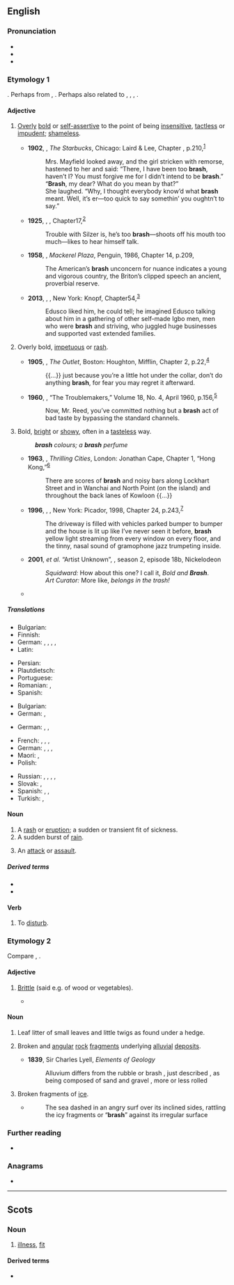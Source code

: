 {{also|Brash}}
==English==

===Pronunciation===
* {{IPA|en|/bɹæʃ/}}
* {{audio|en|LL-Q1860 (eng)-Vealhurl-brash.wav |Audio (UK)}}
* {{rhymes|en|æʃ|s=1}}

===Etymology 1===
{{unk|en|Uncertain}}. Perhaps from {{bor|en|sco|brash}}, {{m|sco|brasch|t=a violent onset; an attack or assault}}. Perhaps also related to {{cog|nl|bars|t=stern; strict}}, {{cog|de|barsch|t=harsh; unfriendly}}, {{cog|da|barsk|t=harsh; rough; tough}}, {{cog|sv|barsk|t=harsh; impetuous}}.

====Adjective====
{{en-adj|er|more}}

# {{lb|en|of people or behaviour}} [[overly|Overly]] [[bold]] or [[self-assertive]] to the point of being [[insensitive]], [[tactless]] or [[impudent]]; [[shameless]].
#: {{syn|en|audacious|brassy|brazen|cocky|undiplomatic}}
#: {{ux|en|a '''brash''' young businessman; a '''brash''' tabloid; a '''brash''' sense of humour}}
#* '''1902''', {{w|Opie Read}}, ''The Starbucks'', Chicago: Laird & Lee, Chapter , p.{{nbsp}}210,<sup>[http://www.gutenberg.org/files/18984/18984-h/18984-h.htm]</sup>
#*: Mrs. Mayfield looked away, and the girl stricken with remorse, hastened to her and said: “There, I have been too '''brash''', haven’t I? You must forgive me for I didn’t intend to be '''brash'''.”
#*: “'''Brash''', my dear? What do you mean by that?”
#*: She laughed. “Why, I thought everybody know’d what '''brash''' meant. Well, it’s er—too quick to say somethin’ you oughtn’t to say.”
#* '''1925''', {{w|Sinclair Lewis}}, ''{{w|Arrowsmith}}'', Chapter{{nbsp}}17,<sup>[http://gutenberg.net.au/ebooks02/0200131h.html]</sup>
#*: Trouble with Silzer is, he’s too '''brash'''—shoots off his mouth too much—likes to hear himself talk.
#* '''1958''', {{w|Peter De Vries}}, ''Mackerel Plaza'', Penguin, 1986, Chapter 14, p.{{nbsp}}209,
#*: The American’s '''brash''' unconcern for nuance indicates a young and vigorous country, the Briton’s clipped speech an ancient, proverbial reserve.
#* '''2013''', {{w|Chimamanda Ngozi Adichie}}, ''{{w|Americanah}}'', New York: Knopf, Chapter{{nbsp}}54,<sup>[https://books.google.ca/books?id=siSlP9JOj2YC&printsec=frontcover#v=onepage&q&f=false]</sup>
#*: Edusco liked him, he could tell; he imagined Edusco talking about him in a gathering of other self-made Igbo men, men who were '''brash''' and striving, who juggled huge businesses and supported vast extended families.
# {{lb|en|of actions}} Overly bold, [[impetuous]] or [[rash]].
#: {{syn|en|foolhardy|reckless}}
#* '''1905''', {{w|Andy Adams (writer)|Andy Adams}}, ''The Outlet'', Boston: Houghton, Mifflin, Chapter 2, p.{{nbsp}}22,<sup>[https://archive.org/details/theoutlet00adamrich]</sup>
#*: {{...}} just because you’re a little hot under the collar, don’t do anything '''brash''', for fear you may regret it afterward.
#* '''1960''', {{w|George O. Smith}}, “The Troublemakers,” ''{{w|Galaxy Science Fiction}}'' Volume 18, No. 4, April 1960, p.{{nbsp}}156,<sup>[https://archive.org/details/Galaxy_v18n04_1960-04]</sup>
#*: Now, Mr. Reed, you’ve committed nothing but a '''brash''' act of bad taste by bypassing the standard channels.
# {{lb|en|of things}} Bold, [[bright]] or [[showy]], often in a [[tasteless]] way.
#: {{syn|en|flashy|garish|loud|splashy|Thesaurus:gaudy}}
#: '''''brash''' colours; a '''brash''' perfume''
#* '''1963''', {{w|Ian Fleming}}, ''Thrilling Cities'', London: Jonathan Cape, Chapter 1, “Hong Kong,”<sup>[https://www.fadedpage.com/books/20160517/html.php]</sup>
#*: There are scores of '''brash''' and noisy bars along Lockhart Street and in Wanchai and North Point (on the island) and throughout the back lanes of Kowloon {{...}}
#* '''1996''', {{w|Guy Vanderhaeghe}}, ''{{w|The Englishman's Boy|The Englishman’s Boy}}'', New York: Picador, 1998, Chapter 24, p.{{nbsp}}243,<sup>[https://openlibrary.org/ia/englishmansboy00vand]</sup>
#*: The driveway is filled with vehicles parked bumper to bumper and the house is lit up like I’ve never seen it before, '''brash''' yellow light streaming from every window on every floor, and the tinny, nasal sound of gramophone jazz trumpeting inside.
#* '''2001''', {{w|Walt Dohrn}} ''et al.'' “Artist Unknown”, ''{{w|SpongeBob SquarePants}}'', season 2, episode 18b, Nickelodeon
#*: ''Squidward:'' How about this one? I call it, ''Bold and '''Brash'''''.
#*: ''Art Curator:'' More like, ''belongs in the trash!''
#* {{quote-journal|en|date=2021 December 15|author=Robin Leleux|title=Awards honour the best restoration projects: The Great Western Railway Craft Skills Award: Victoria Arcade|journal=RAIL|issue=946|page=59|text=Sadly, by the 1970s the arcade had gone downmarket with '''brash''' shop fronts and cheap shops, some of doubtful reputation.}}

=====Translations=====
{{trans-top|overly bold or self-assertive}}
* Bulgarian: {{t+|bg|безразсъден}}
* Finnish: {{t+|fi|röyhkeä}}
* German: {{t+|de|dreist}}, {{t+|de|forsch }}, {{t+|de|frech}}, {{t+|de|schnodderig}}, {{t+|de|keck}}
* Latin: {{t|la|procax}}
{{trans-mid}}
* Persian: {{t+|fa|گستاخ|tr=gostâx}}
* Plautdietsch: {{t|pdt|schwiendriest}}
* Portuguese: {{t|pt|procaz}}
* Romanian: {{t|ro|tupeist|m}}, {{t+|ro|obraznic|m}}
* Spanish: {{t+|es|procaz}}
{{trans-bottom}}

{{trans-top|impetuous or rash}}
* Bulgarian: {{t+|bg|стремителен}}
* German: {{t+|de|nassforsch}}, {{t+|de|übermütig}}
{{trans-mid}}
{{trans-bottom}}

{{trans-top|bold, bright or showy}}
* German: {{t+|de|schrill }}, {{t+|de|grell}}, {{t|de|knallig}}
{{trans-mid}}
{{trans-bottom}}

{{checktrans-top}}
* French: {{t+|fr|irréfléchi}}, {{t+|fr|agressif}}, {{t+|fr|culotté}} {{qualifier|familiar}}, {{t+|fr|gonflé}} {{qualifier|familiar}}
* German: {{t+|de|ungestüm}}, {{t+|de|taktlos}}, {{t+|de|ungezogen}}, {{t+|de|dreist}}
* Maori: {{t|mi|tōtōā}}, {{t|mi|pokerenoa}}
* Polish: {{t+|pl|nietaktowny}}
{{trans-mid}}
* Russian: {{t+|ru|стреми́тельный}}, {{t+|ru|нечувствительный}}, {{t+|ru|беста́ктный}}, {{t+|ru|наха́льный}}, {{t+|ru|бесстыдный}}
* Slovak: {{t|sk|bezcitný}}, {{t|sk|netaktný}}
* Spanish: {{t+|es|irreflexivo}}, {{t+|es|precipitado}}, {{t+|es|tosco}}
* Turkish: {{t|tr|utanmadan}}, {{t+|tr|terbiyesiz}}
{{trans-bottom}}

====Noun====
{{en-noun|~}}

# A [[rash]] or [[eruption]]; a sudden or transient fit of sickness.
# A sudden burst of [[rain]].
# {{lb|en|obsolete}} An [[attack]] or [[assault]].

=====Derived terms=====
* {{l|en|water brash}}
* {{l|en|weaning brash}}

====Verb====
{{en-verb}}

# {{lb|en|transitive|obsolete}} To [[disturb]].

===Etymology 2===
Compare {{cog|en-US|bresk}}, {{m|en|brusk||fragile, brittle}}.

====Adjective====
{{en-adj|er|more}}

# {{lb|en|US|colloquial|dated}} [[brittle|Brittle]] (said e.g. of wood or vegetables).
#*{{quote-book|en|1919|{{w|Forest Products Laboratory}}|Wood in Aircraft Construction|passage='''Brash''' wood, when tested in bending, breaks with a short, sharp fracture instead of developing a splintering failure and absorbs a comparatively small amount of work between the elastic limit and final failure}}

====Noun====
{{en-noun|~}}

# Leaf litter of small leaves and little twigs as found under a hedge.
# {{lb|en|geology}} Broken and [[angular]] [[rock]] [[fragment]]s underlying [[alluvial]] [[deposit]]s.
#* '''1839''', Sir Charles Lyell, ''Elements of Geology''
#*:Alluvium differs from the rubble or brash , just described , as being composed of sand and gravel , more or less rolled
# Broken fragments of [[ice]].
#* {{RQ:Kane John}}
#*:The sea dashed in an angry surf over its inclined sides, rattling the icy fragments or “'''brash'''” against its irregular surface

===Further reading===
* {{R:Webster 1913}}

===Anagrams===
* {{anagrams|en|a=abhrs|Harbs|brahs|h bars|h-bars|hbars|shrab}}

{{C|en|Personality}}

----

==Scots==

===Noun===
{{sco-noun|es}}

# [[illness]], [[fit]]

====Derived terms====
* {{l|sco|water brash}}